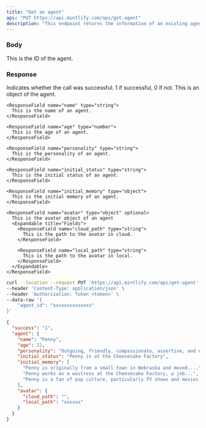 ```yaml
---
title: "Get an agent"
api: "PUT https://api.mintlify.com/api/get-agent"
description: "This endpoint returns the information of an existing agent."
---
```


### Body

<ParamField body="agent_id" type="string">
  This is the ID of the agent.
</ParamField>

### Response

<ResponseField name="success" type="number">
  Indicates whether the call was successful. 1 if successful, 0 if not.
</ResponseField>

<ResponseField name="agent" type="object">
  This is an object of the agent.

  <Expandable title="Fields">
  
    <ResponseField name="name" type="string">
      This is the name of an agent.
    </ResponseField>

    <ResponseField name="age" type="number">
      This is the age of an agent.
    </ResponseField>

    <ResponseField name="personality" type="string">
      This is the personality of an agent.
    </ResponseField>

    <ResponseField name="initial_status" type="string">
      This is the initial status of an agent.
    </ResponseField>

    <ResponseField name="initial_memory" type="object">
      This is the initial memory of an agent.
    </ResponseField>

    <ResponseField name="avatar" type="object" optional>
      This is the avatar object of an agent
      <Expandable title="Fields">
        <ResponseField name="cloud_path" type="string">
          This is the path to the avatar in cloud.
        </ResponseField>

        <ResponseField name="local_path" type="string">
          This is the path to the avatar in local.
        </ResponseField>
      </Expandable>
    </ResponseField>

  </Expandable>

</ResponseField>

<RequestExample>

```bash Example Request
curl --location --request PUT 'https://api.mintlify.com/api/get-agent' \
--header 'Content-Type: application/json' \
--header 'Authorization: Token <token>' \
--data-raw '{
    "agent_id": "xxxxxxxxxxxxxx"
}'
```

</RequestExample>

<ResponseExample>

```json Response
{
  "success": "1",
  "agent": {
    "name": "Penny",
    "age": 22,
    "personality": "Outgoing, friendly, compassionate, assertive, and determined",
    "initial_status": "Penny is at the Cheesecake Factory",
    "initial_memory": [
      "Penny is originally from a small town in Nebraska and moved....",
      "Penny works as a waitress at the Cheesecake Factory, a job...",
      "Penny is a fan of pop culture, particularly TV shows and movies..."
    ],
    "avatar": {
      "cloud_path": "",
      "local_path": "xxxxxx"
    }
  }
}
```

</ResponseExample>
